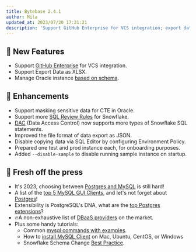```yaml
---
title: Bytebase 2.4.1
author: Mila
updated_at: 2023/07/20 17:21:21
description: 'Support GitHub Enterprise for VCS integration; export data as XLSX files; manage Oracle instance based on schema'
---
```



## 🚀 New Features

- Support [GitHub Enterprise](/vcs-integration/github-enterprise/) for VCS integration.
- Support Export Data as XLSX.
- Manage Oracle instance [based on schema](/get-started/instance/#oracle).

## 🎄 Enhancements

- Support masking sensitive data for CTE in Oracle.
- Support more [SQL Review Rules](/sql-review/review-rules/) for Snowflake.
- [DAC](/security/database-permission/overview/) (Data Access Control) now supports more types of Snowflake SQL statements.
- Improved the file format of data export as JSON.
- Disable copying data via SQL Editor by configuring Environment Policy.
- Prepared one test and prod instance each, for onboarding purposes.
- Added `--disable-sample` to disable running sample instance on startup.

## 📰 Fresh off the press

- It's 2023, choosing between [Postgres and MySQL](https://www.bytebase.com/blog/postgres-vs-mysql/) is still hard!
- A list of the [top 5 MySQL GUI Clients](https://www.bytebase.com/blog/top-mysql-gui-client/), and let's not forget about [Postgres](https://www.bytebase.com/blog/top-postgres-gui-client/)!
- Extensibility is PostgreSQL's DNA, what are the [top Postgres extensions](https://www.bytebase.com/blog/top-postgres-extension/)?
- 🔥A non-exhaustive list of [DBaaS providers](https://www.bytebase.com/blog/database-as-a-service-dbaas-provider/) on the market.
- Plus some handy tutorials:
  - Common [mysql commands with examples](/reference/mysql/how-to/top-mysql-commands-with-examples/).
  - How to [install MySQL Client](/reference/mysql/how-to/how-to-install-mysql-client-on-mac-ubuntu-centos-windows/) on Mac, Ubuntu, CentOS, or Windows
  - Snowflake Schema Change [Best Practice](https://www.bytebase.com/blog/snowflake-schema-change/).

<InstallUpgrade />
